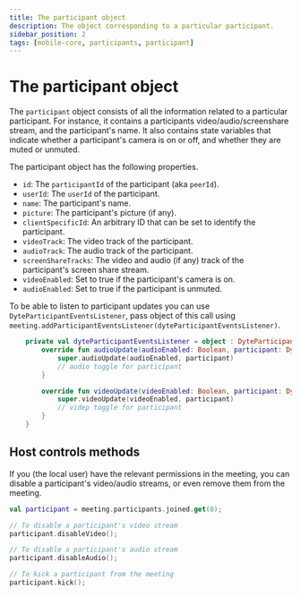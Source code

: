 ```yaml
---
title: The participant object
description: The object corresponding to a particular participant.
sidebar_position: 2
tags: [mobile-core, participants, participant]
---
```


# The participant object

The `participant` object consists of all the information related to a particular participant. For instance, it contains a participants video/audio/screenshare stream, and the participant's name. It also contains state variables that indicate whether a participant's camera is on or off, and whether they are muted or unmuted.

The participant object has the following properties.

- `id`: The `participantId` of the participant (aka `peerId`).
- `userId`: The `userId` of the participant.
- `name`: The participant's name.
- `picture`: The participant's picture (if any).
- `clientSpecificId`: An arbitrary ID that can be set to identify the participant.
- `videoTrack`: The video track of the participant.
- `audioTrack`: The audio track of the participant.
- `screenShareTracks`: The video and audio (if any) track of the participant's screen share stream.
- `videoEnabled`: Set to true if the participant's camera is on.
- `audioEnabled`: Set to true if the participant is unmuted.

To be able to listen to participant updates you can use `DyteParticipantEventsListener`, pass object of this call using `meeting.addParticipantEventsListener(dyteParticipantEventsListener)`.

```kotlin
    private val dyteParticipantEventsListener = object : DyteParticipantEventsListener {
        override fun audioUpdate(audioEnabled: Boolean, participant: DyteMeetingParticipant) {
            super.audioUpdate(audioEnabled, participant)
            // audio toggle for participant
        }

        override fun videoUpdate(videoEnabled: Boolean, participant: DyteMeetingParticipant) {
            super.videoUpdate(videoEnabled, participant)
            // videp toggle for participant
        }
    }
```

## Host controls methods

If you (the local user) have the relevant permissions in the meeting, you can disable a participant's video/audio streams, or even remove them from the meeting.

```kotlin
val participant = meeting.participants.joined.get(0);

// To disable a participant's video stream
participant.disableVideo();

// To disable a participant's audio stream
participant.disableAudio();

// To kick a participant from the meeting
participant.kick();
```